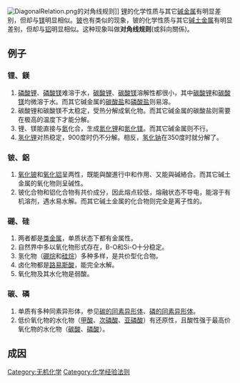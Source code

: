 [[File:DiagonalRelation.png|thumb]]的对角线规则]]
[[锂|锂]]的化学性质与其它[[碱金属|碱金属]]有明显差别，但却与[[镁|镁]]明显相似。[[铍|铍]]也有类似的现象，铍的化学性质与其它[[碱土金属|碱土金属]]有明显差别，但却与[[铝|铝]]明显相似。这种现象叫做'''对角线规则'''(或斜向關係)。

==例子==
===锂、鎂===
#[[磷酸锂|磷酸锂]]、[[磷酸镁|磷酸镁]]难溶于水，[[碳酸锂|碳酸锂]]、[[碳酸镁|碳酸镁]]溶解性都很小，其中[[碳酸锂|碳酸锂]]和[[碳酸镁|碳酸镁]]均微溶于水。而其它碱金属的[[碳酸盐|碳酸盐]]和[[磷酸盐|磷酸盐]]则易溶。
#碳酸锂和碳酸镁不太稳定，受热分解成氧化物。而其它碱金属的碳酸盐则需要在极高的温度下才能分解。
#锂、镁能直接与[[氮|氮]]化合，生成[[氮化锂|氮化锂]]和[[氮化镁|氮化镁]]。而其它碱金属则不行。
#[[氢化锂|氢化锂]]对热稳定，900度时仍不分解。相反，[[氢化钠|氢化钠]]在350度时就分解了。

===铍、鋁===
#[[氧化铍|氧化铍]]和[[氧化铝|氧化铝]]呈两性，既能與酸進行中和作用、又能與碱絡合。而其它碱土金属的氧化物则呈碱性。
#铍化合物和铝化合物有共价成分，因此熔点较低，熔融状态不导电，能溶于有机溶剂，遇水易水解。而其它碱土金属的化合物则完全是离子性的。

===硼、硅===
#两者都是[[类金属|类金属]]，单质状态下都有金属性。
#自然界中多以氧化物形式存在，B-O和Si-O十分稳定。
#氢化物（[[硼烷|硼烷]]和[[硅烷|硅烷]]）多种多样，是共价型化合物。
#卤化物都是[[路易斯酸|路易斯酸]]，能完全水解。
#氧化物及其水化物是弱酸。

===碳、磷===
#单质有多种同素异形体，参见[[碳的同素异形体|碳的同素异形体]]、[[磷的同素异形体|磷的同素异形体]]。
#低价氧化物的水化物（[[甲酸|甲酸]]、[[次磷酸|次磷酸]]、[[亚磷酸|亚磷酸]]）有还原性，且酸性强于最高价氧化物的水化物（[[碳酸|碳酸]]、[[磷酸|磷酸]]）。

==成因==
{{Empty section|time=2019-12-03}}

[[Category:无机化学|Category:无机化学]]
[[Category:化学经验法则|Category:化学经验法则]]